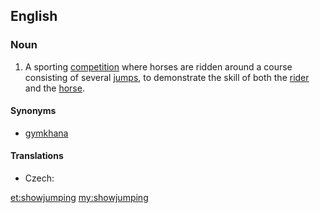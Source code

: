 ==English==
{{wikipedia}}

===Noun===
{{en-noun|-}}

# {{context|sports|horses|lang=en}} A sporting [[competition]] where horses are ridden around a course consisting of several [[jump]]s, to demonstrate the skill of both the [[rider]] and the [[horse]].

====Synonyms====
*[[gymkhana]]

====Translations====
{{trans-top|riding competition}}
* Czech: {{t-|cs|parkur|m}}
{{trans-mid}}
{{trans-bottom}}

[[et:showjumping]]
[[my:showjumping]]